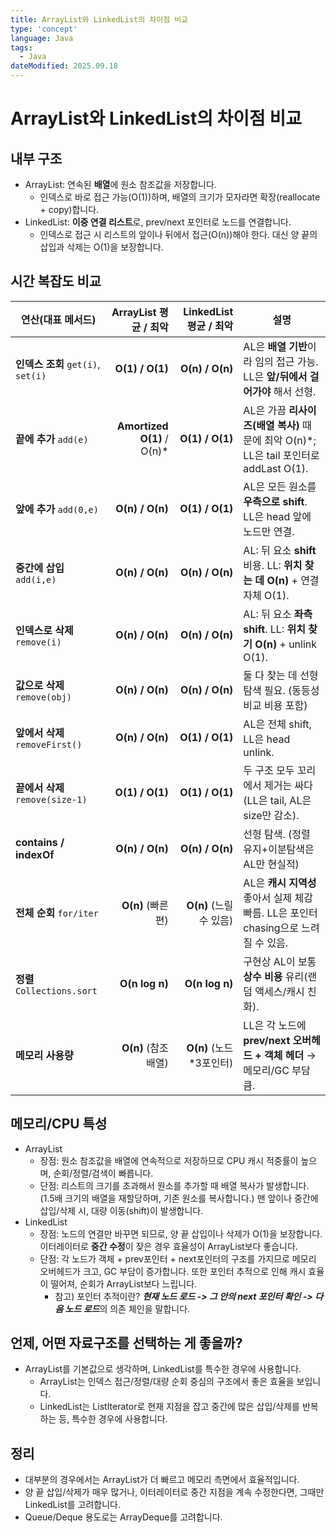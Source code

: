 ```yaml
---
title: ArrayList와 LinkedList의 차이점 비교
type: 'concept'
language: Java
tags:
  - Java
dateModified: 2025.09.18
---
```


# ArrayList와 LinkedList의 차이점 비교

## 내부 구조
- ArrayList: 연속된 **배열**에 원소 참조값을 저장합니다.
  - 인덱스로 바로 접근 가능(O(1))하며, 배열의 크기가 모자라면 확장(reallocate + copy)합니다.
- LinkedList: **이중 연결 리스트**로, prev/next 포인터로 노드를 연결합니다.
  - 인덱스로 접근 시 리스트의 앞이나 뒤에서 접근(O(n))해야 한다. 대신 양 끝의 삽입과 삭제는 O(1)을 보장합니다.
 
## 시간 복잡도 비교
| 연산(대표 메서드)                    |           ArrayList 평균 / 최악 |  LinkedList 평균 / 최악 | 설명                                                         |
| ----------------------------- | --------------------------: | ------------------: | ----------------------------------------------------------------- |
| **인덱스 조회** `get(i)`, `set(i)` |             **O(1) / O(1)** |     **O(n) / O(n)** | AL은 **배열 기반**이라 임의 접근 가능. LL은 **앞/뒤에서 걸어가야** 해서 선형.               |
| **끝에 추가** `add(e)`            | **Amortized O(1)** / O(n)\* |     **O(1) / O(1)** | AL은 가끔 **리사이즈(배열 복사)** 때문에 최악 O(n)\*; LL은 tail 포인터로 addLast O(1). |
| **앞에 추가** `add(0,e)`          |             **O(n) / O(n)** |     **O(1) / O(1)** | AL은 모든 원소를 **우측으로 shift**. LL은 head 앞에 노드만 연결.                    |
| **중간에 삽입** `add(i,e)`         |             **O(n) / O(n)** |     **O(n) / O(n)** | AL: 뒤 요소 **shift** 비용. LL: **위치 찾는 데 O(n)** + 연결 자체 O(1).         |
| **인덱스로 삭제** `remove(i)`       |             **O(n) / O(n)** |     **O(n) / O(n)** | AL: 뒤 요소 **좌측 shift**. LL: **위치 찾기 O(n)** + unlink O(1).          |
| **값으로 삭제** `remove(obj)`      |             **O(n) / O(n)** |     **O(n) / O(n)** | 둘 다 찾는 데 선형 탐색 필요. (동등성 비교 비용 포함)                                 |
| **앞에서 삭제** `removeFirst()`    |             **O(n) / O(n)** |     **O(1) / O(1)** | AL은 전체 shift, LL은 head unlink.                                    |
| **끝에서 삭제** `remove(size-1)`   |             **O(1) / O(1)** |     **O(1) / O(1)** | 두 구조 모두 꼬리에서 제거는 싸다(LL은 tail, AL은 size만 감소).                      |
| **contains / indexOf**        |             **O(n) / O(n)** |     **O(n) / O(n)** | 선형 탐색. (정렬 유지+이분탐색은 AL만 현실적)                                      |
| **전체 순회** `for/iter`          |             **O(n)** (빠른 편) |     **O(n)** (느릴 수 있음) | AL은 **캐시 지역성** 좋아서 실제 체감 빠름. LL은 포인터 chasing으로 느려질 수 있음.          |
| **정렬** `Collections.sort`     |              **O(n log n)** |      **O(n log n)** | 구현상 AL이 보통 **상수 비용** 유리(랜덤 액세스/캐시 친화).                            |
| **메모리 사용량**                   |            **O(n)** (참조 배열) | **O(n)** (노드\*3포인터) | LL은 각 노드에 **prev/next 오버헤드 + 객체 헤더** → 메모리/GC 부담 큼.               |
 
## 메모리/CPU 특성
- ArrayList
  - 장점: 원소 참조값을 배열에 연속적으로 저장하므로 CPU 캐시 적중률이 높으며, 순회/정렬/검색이 빠릅니다.
  - 단점: 리스트의 크기를 초과해서 원소를 추가할 때 배열 복사가 발생합니다. (1.5배 크기의 배열을 재할당하며, 기존 원소를 복사합니다.) 맨 앞이나 중간에 삽입/삭제 시, 대량 이동(shift)이 발생합니다.
- LinkedList
  - 장점: 노드의 연결만 바꾸면 되므로, 양 끝 삽입이나 삭제가 O(1)을 보장합니다. 이터레이터로 **중간 수정**이 잦은 경우 효율성이 ArrayList보다 좋습니다.
  - 단점: 각 노드가 객체 + prev포인터 + next포인터의 구조를 가지므로 메모리 오버헤드가 크고, GC 부담이 증가합니다. 또한 포인터 추적으로 인해 캐시 효율이 떨어져, 순회가 ArrayList보다 느립니다.
     - 참고) 포인터 추적이란? ***현재 노드 로드 -> 그 안의 next 포인터 확인 -> 다음 노드 로드***의 의존 체인을 말합니다.
## 언제, 어떤 자료구조를 선택하는 게 좋을까?
- ArrayList를 기본값으로 생각하며, LinkedList를 특수한 경우에 사용합니다.
  - ArrayList는 인덱스 접근/정렬/대량 순회 중심의 구조에서 좋은 효율을 보입니다.
  - LinkedList는 ListIterator로 현재 지점을 잡고 중간에 많은 삽입/삭제를 반복하는 등, 특수한 경우에 사용합니다. 
  
## 정리
- 대부분의 경우에서는 ArrayList가 더 빠르고 메모리 측면에서 효율적입니다.
- 양 끝 삽입/삭제가 매우 많거나, 이터레이터로 중간 지점을 계속 수정한다면, 그때만 LinkedList를 고려합니다.
- Queue/Deque 용도로는 ArrayDeque를 고려합니다.
